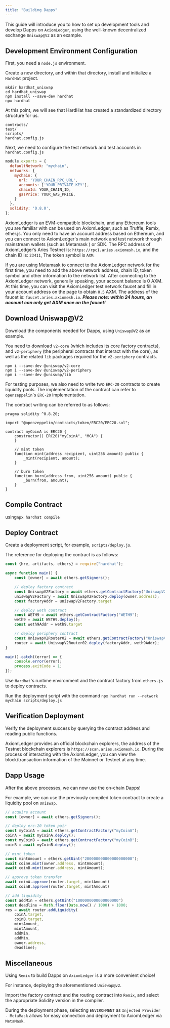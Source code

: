 ```yaml
---
title: "Building Dapps"
---
```


This guide will introduce you to how to set up development tools and develop Dapps on `AxiomLedger`, using the well-known decentralized exchange `Uniswap@V2` as an example.

## Development Environment Configuration

First, you need a `node.js` environment.

Create a new directory, and within that directory, install and initialize a `HardHat` project.

``` shell
mkdir hardhat_uniswap
cd hardhat_uniswap
npm install --save-dev hardhat
npx hardhat
```

At this point, we will see that HardHat has created a standardized directory structure for us.

``` shell
contracts/
test/
scripts/
hardhat.config.js
```

Next, we need to configure the test network and test accounts in `hardhat.config.js`

``` Javascript
module.exports = {
  defaultNetwork: "mychain",
  networks: {
    mychain: {
      url: 'YOUR_CHAIN_RPC_URL',
      accounts: ['YOUR_PRIVATE_KEY'],
      chainId: YOUR_CHAIN_ID,
      gasPrice: YOUR_GAS_PRICE,
    }
  },
  solidity: '0.8.0',
};
```

AxiomLedger is an EVM-compatible blockchain, and any Ethereum tools you are familiar with can be used on AxiomLedger, such as Truffle, Remix, ether.js. You only need to have an account address based on Ethereum, and you can connect to AxiomLedger's main network and test network through mainstream wallets (such as Metamask ) or SDK. The RPC address of AxiomLedger’s Aries Testnet is: `https://rpc1.aries.axiomesh.io`, and the chain ID is: `23411`, The token symbol is `AXM`.

If you are using Metamask to connect to the AxiomLedger network for the first time, you need to add the above network address, chain ID, token symbol and other information to the network list. After connecting to the AxiomLedger network, generally speaking, your account balance is 0 AXM. At this time, you can visit the AxiomLedger test network faucet and fill in your account address on the page to obtain `0.5` AXM. The address of the faucet is: `faucet.aries.axiomesh.io`. ***Please note: within 24 hours, an account can only get AXM once on the faucet!***

## Download Uniswap@V2

Download the components needed for Dapps, using `Uniswap@V2` as an example.

You need to download `v2-core` (which includes its core factory contracts), and `v2-periphery` (the peripheral contracts that interact with the core), as well as the related `lib` packages required for the `v2-periphery` contracts.

``` shell
npm i --save-dev @uniswap/v2-core
npm i --save-dev @uniswap/v2-periphery
npm i --save-dev @uniswap/lib
```

For testing purposes, we also need to write two `ERC-20` contracts to create liquidity pools. The implementation of the contract can refer to `openzeppelin`'s `ERC-20` implementation.

The contract writing can be referred to as follows:

``` Solidity
pragma solidity ^0.8.20;

import "@openzeppelin/contracts/token/ERC20/ERC20.sol";

contract myCoinA is ERC20 {
    constructor() ERC20("myCoinA", "MCA") {
    }

    // mint token
    function mint(address recipient, uint256 amount) public {
        _mint(recipient, amount);
    }

    // burn token
    function burn(address from, uint256 amount) public {
        _burn(from, amount);
    }
}
```

## Compile Contract

using`npx hardhat compile`

## Deploy Contract

Create a deployment script, for example, `scripts/deploy.js`.

The reference for deploying the contract is as follows:

``` Javascript
const {hre, artifacts, ethers} = require("hardhat");

async function main() {
    const [owner] = await ethers.getSigners();

    // deploy factory contract
    const UniswapV2Factory = await ethers.getContractFactory("UniswapV2Factory");
    uniswapV2Factory = await UniswapV2Factory.deploy(owner.address);
    const factoryAddr = uniswapV2Factory.target

    // deploy weth contract
    const WETH9 = await ethers.getContractFactory("WETH9");
    weth9 = await WETH9.deploy();
    const weth9Addr = weth9.target

    // deploy periphery contract
    const UniswapV2Router02 = await ethers.getContractFactory("UniswapV2Router02");
    router = await UniswapV2Router02.deploy(factoryAddr, weth9Addr);
}

main().catch((error) => {
    console.error(error);
    process.exitCode = 1;
});
```

Use `Hardhat`'s runtime environment and the contract factory from `ethers.js` to deploy contracts.

Run the deployment script with the command `npx hardhat run --network mychain scripts/deploy.js`

## Verification Deployment

Verify the deployment success by querying the contract address and reading public functions.

AxiomLedger provides an official blockchain explorers, the address of the Testnet blockchain explorers is `https://scan.aries.axiomesh.io`. During the process of interacting with the AxiomLedger, you can view the block/transaction information of the Mainnet or Testnet at any time.

## Dapp Usage

After the above processes, we can now use the on-chain Dapps!

For example, we can use the previously compiled token contract to create a liquidity pool on `Uniswap`.

``` Javascript
// acquire account
const [owner] = await ethers.getSigners();

// deploy erc-20 token pair
const myCoinA = await ethers.getContractFactory("myCoinA");
coinA = await myCoinA.deploy();
const myCoinB = await ethers.getContractFactory("myCoinB");
coinB = await myCoinB.deploy();

// mint token
const mintAmount = ethers.getUint("200000000000000000000");
await coinA.mint(owner.address, mintAmount);
await coinB.mint(owner.address, mintAmount);

// aporove token transfer
await coinA.approve(router.target, mintAmount)
await coinB.approve(router.target, mintAmount)

// add liquidity
const addMin = ethers.getUint("1000000000000000000")
const deadline = Math.floor(Date.now() / 1000) + 1000;
res = await router.addLiquidity(
    coinA.target,
    coinB.target,
    mintAmount,
    mintAmount,
    addMin,
    addMin,
    owner.address,
    deadline);
```

## Miscellaneous

Using `Remix` to build Dapps on `AxiomLedger` is a more convenient choice!

For instance, deploying the aforementioned `Uniswap@v2`.

Import the factory contract and the routing contract into `Remix`, and select the appropriate Solidity version in the compiler.

During the deployment phase, selecting `ENVIRONMENT` as `Injected Provider - MetaMask` allows for easy connection and deployment to AxiomLedger via `MetaMask`.

